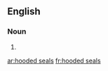 ==English==

===Noun===
{{head|en|noun plural form}}

# {{plural of|hooded seal|lang=en}}

[[ar:hooded seals]]
[[fr:hooded seals]]